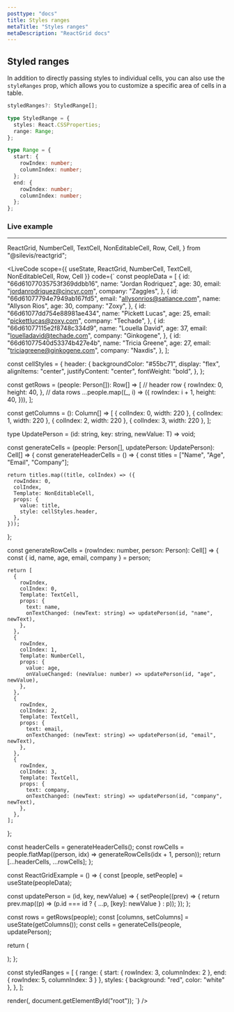 ```yaml
---
posttype: "docs"
title: Styles ranges
metaTitle: "Styles ranges"
metaDescription: "ReactGrid docs"
---
```


## Styled ranges

In addition to directly passing styles to individual cells, you can also use the `styleRanges` prop, which allows you to customize a specific area of cells in a table.

```ts
styledRanges?: StyledRange[];

type StyledRange = {
  styles: React.CSSProperties;
  range: Range;
};

type Range = {
  start: {
    rowIndex: number;
    columnIndex: number;
  };
  end: {
    rowIndex: number;
    columnIndex: number;
  };
};
```

### Live example

---

  ReactGrid,
  NumberCell,
  TextCell,
  NonEditableCell,
  Row,
  Cell,
} from "@silevis/reactgrid";

<LiveCode
scope={{
  useState,
  ReactGrid,
  NumberCell,
  TextCell,
  NonEditableCell,
  Row,
  Cell
}}
code={`
const peopleData = [
  {
    id: "66d61077035753f369ddbb16",
    name: "Jordan Rodriquez",
    age: 30,
    email: "jordanrodriquez@cincyr.com",
    company: "Zaggles",
  },
  {
    id: "66d61077794e7949ab167fd5",
    email: "allysonrios@satiance.com",
    name: "Allyson Rios",
    age: 30,
    company: "Zoxy",
  },
  {
    id: "66d61077dd754e88981ae434",
    name: "Pickett Lucas",
    age: 25,
    email: "pickettlucas@zoxy.com",
    company: "Techade",
  },
  {
    id: "66d61077115e2f8748c334d9",
    name: "Louella David",
    age: 37,
    email: "louelladavid@techade.com",
    company: "Ginkogene",
  },
  {
    id: "66d61077540d53374b427e4b",
    name: "Tricia Greene",
    age: 27,
    email: "triciagreene@ginkogene.com",
    company: "Naxdis",
  },
];

const cellStyles = {
  header: {
    backgroundColor: "#55bc71",
    display: "flex",
    alignItems: "center",
    justifyContent: "center",
    fontWeight: "bold",
  },
};

const getRows = (people: Person[]): Row[] => [
  // header row
  {
    rowIndex: 0,
    height: 40,
  },
  // data rows
  ...people.map((_, i) => ({
    rowIndex: i + 1,
    height: 40,
  })),
];

const getColumns = (): Column[] => [
  { colIndex: 0, width: 220 },
  { colIndex: 1, width: 220 },
  { colIndex: 2, width: 220 },
  { colIndex: 3, width: 220 },
];

type UpdatePerson = <T>(id: string, key: string, newValue: T) => void;

const generateCells = (people: Person[], updatePerson: UpdatePerson): Cell[] => {
  const generateHeaderCells = () => {
    const titles = ["Name", "Age", "Email", "Company"];

    return titles.map((title, colIndex) => ({
      rowIndex: 0,
      colIndex,
      Template: NonEditableCell,
      props: {
        value: title,
        style: cellStyles.header,
      },
    }));
  };

  const generateRowCells = (rowIndex: number, person: Person): Cell[] => {
    const { id, name, age, email, company } = person;

    return [
      {
        rowIndex,
        colIndex: 0,
        Template: TextCell,
        props: {
          text: name,
          onTextChanged: (newText: string) => updatePerson(id, "name", newText),
        },
      },
      {
        rowIndex,
        colIndex: 1,
        Template: NumberCell,
        props: {
          value: age,
          onValueChanged: (newValue: number) => updatePerson(id, "age", newValue),
        },
      },
      {
        rowIndex,
        colIndex: 2,
        Template: TextCell,
        props: {
          text: email,
          onTextChanged: (newText: string) => updatePerson(id, "email", newText),
        },
      },
      {
        rowIndex,
        colIndex: 3,
        Template: TextCell,
        props: {
          text: company,
          onTextChanged: (newText: string) => updatePerson(id, "company", newText),
        },
      },
    ];
  };

  const headerCells = generateHeaderCells();
  const rowCells = people.flatMap((person, idx) => generateRowCells(idx + 1, person));
  return [...headerCells, ...rowCells];
};

const ReactGridExample = () => {
  const [people, setPeople] = useState(peopleData);

  const updatePerson = (id, key, newValue) => {
    setPeople((prev) => {
      return prev.map((p) => (p.id === id ? { ...p, [key]: newValue } : p));
    });
  };

  const rows = getRows(people);
  const [columns, setColumns] = useState(getColumns());
  const cells = generateCells(people, updatePerson);

  return (
    <div>
      <ReactGrid
        rows={rows}
        columns={columns}
        cells={cells}
        styledRanges={styledRanges}
      />
    </div>
  );
};

const styledRanges = [
  {
    range: { start: { rowIndex: 3, columnIndex: 2 }, end: { rowIndex: 5, columnIndex: 3 } },
    styles: { background: "red", color: "white" },
  },
];

render(<ReactGridExample />, document.getElementById("root"));
`}
/>
